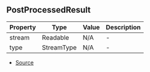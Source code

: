 ## PostProcessedResult


| Property | Type | Value | Description |
| ----------- | ----------- | ----------- | ----------- |
| stream | Readable | N/A | - |
| type | StreamType | N/A | - |


- [Source](https://github.com/Androz2091/discord-player/blob/e52c3ab/packages/discord-player/src/Structures/GuildQueue.ts#L50)